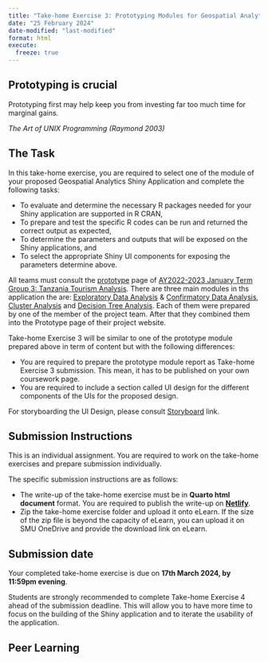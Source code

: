 ```yaml
---
title: "Take-home Exercise 3: Prototyping Modules for Geospatial Analytics Shiny Application"
date: "25 February 2024"
date-modified: "last-modified"
format: html
execute: 
  freeze: true
---
```


::: callout-important
## Prototyping is crucial

Prototyping first may help keep you from investing far too much time for marginal gains.

*The Art of UNIX Programming (Raymond 2003)*
:::

## The Task

In this take-home exercise, you are required to select one of the module of your proposed Geospatial Analytics Shiny Application and complete the following tasks:

-   To evaluate and determine the necessary R packages needed for your Shiny application are supported in R CRAN,
-   To prepare and test the specific R codes can be run and returned the correct output as expected,
-   To determine the parameters and outputs that will be exposed on the Shiny applications, and
-   To select the appropriate Shiny UI components for exposing the parameters determine above.

All teams must consult the [prototype](https://habaritanzania.netlify.app/) page of [AY2022-2023 January Term Group 3: Tanzania Tourism Analysis](https://thehabaritanzania.netlify.app/). There are three main modules in ths application the are: [Exploratory Data Analysis](https://habaritanzania.netlify.app/eda/eda) & [Confirmatory Data Analysis](https://habaritanzania.netlify.app/eda/cda), [Cluster Analysis](https://habaritanzania.netlify.app/analysis/clustering) and [Decision Tree Analysis](https://habaritanzania.netlify.app/analysis/decision_tree). Each of them were prepared by one of the member of the project team. After that they combined them into the Prototype page of their project website.

Take-home Exercise 3 will be similar to one of the prototype module prepared above in term of content but with the following differences:

-   You are required to prepare the prototype module report as Take-home Exercise 3 submission. This mean, it has to be published on your own coursework page.
-   You are required to include a section called UI design for the different components of the UIs for the proposed design.

For storyboarding the UI Design, please consult [Storyboard](https://giniceseah.netlify.app/posts/2021-07-31-storyboard/) link.

## Submission Instructions

This is an individual assignment. You are required to work on the take-home exercises and prepare submission individually.

The specific submission instructions are as follows:

-   The write-up of the take-home exercise must be in **Quarto html document** format. You are required to publish the write-up on [**Netlify**](https://www.netlify.com/).
-   Zip the take-home exercise folder and upload it onto eLearn. If the size of the zip file is beyond the capacity of eLearn, you can upload it on SMU OneDrive and provide the download link on eLearn.

## Submission date

Your completed take-home exercise is due on **17th March 2024, by 11:59pm evening**.

::: callout-warning
Students are strongly recommended to complete Take-home Exercise 4 ahead of the submission deadline. This will allow you to have more time to focus on the building of the Shiny application and to iterate the usability of the application.
:::

## Peer Learning
